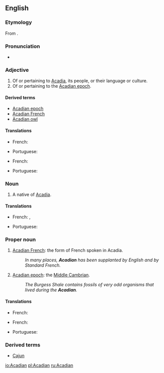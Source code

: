 ==English==

===Etymology===
From {{suffix|Acadia|an}}.

===Pronunciation===
* {{IPA|/əˈkeɪdiən/|/əˈkeɪdʒən/|lang=en}}

===Adjective===
{{en-adj}}

# Of or pertaining to [[Acadia]], its people, or their language or culture.
# Of or pertaining to the [[Acadian epoch]].

====Derived terms====
* [[Acadian epoch]]
* [[Acadian French]]
* [[Acadian owl]]

====Translations====
{{trans-top|Of or pertaining to Acadia}}
* French: {{t+|fr|acadien}}
{{trans-mid}}
* Portuguese: {{t+|pt|acádio|m}}
{{trans-bottom}}
{{trans-top|Of or pertaining to the Acadian epoch}}
* French: {{t+|fr|acadien}}
{{trans-mid}}
* Portuguese: {{t+|pt|acádio|m}}
{{trans-bottom}}

===Noun===
{{en-noun}}

# A native of [[Acadia]].

====Translations====
{{trans-top|Of or pertaining to Acadia}}
* French: {{t+|fr|Acadien|m}}, {{t+|fr|Acadienne|f}}
{{trans-mid}}
* Portuguese: {{t+|pt|acádio}}
{{trans-bottom}}

===Proper noun===
{{en-proper noun}}

# {{rare}} [[Acadian French]]: the form of French spoken in Acadia.
#: ''In many places, '''Acadian''' has been supplanted by English and by Standard French.''
# {{rare}} [[Acadian epoch]]: the [[Middle Cambrian]].
#: ''The Burgess Shale contains fossils of very odd organisms that lived during the '''Acadian'''.''

====Translations====
{{trans-top|Acadian French}}
* French: {{t+|fr|Acadien|m}}
{{trans-mid}}
{{trans-bottom}}
{{trans-top|Acadian epoch}}
* French: {{t+|fr|Acadien|m}}
{{trans-mid}}
* Portuguese: {{t+|pt|época dos acádios|f}}
{{trans-bottom}}

===Derived terms===
* [[Cajun]]

[[io:Acadian]]
[[pl:Acadian]]
[[ru:Acadian]]